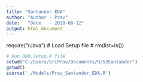 ```yaml
---
title: "Santander EDA"
author: "Author - Prav"
date:   "Date   - 2018-08-12"
output: html_document
---
```

require("rJava")
# Load Setup file
# rm(list=ls())

```r
# Run 000.Setup.R file
setwd("C:/Users/SriPrav/Documents/R/53Santander")
getwd()
source('./Models/Prav_Santander_EDA.R')
```

